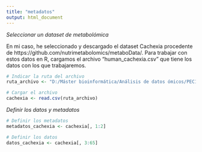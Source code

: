 ---
title: "metadatos"
output: html_document
---

*Seleccionar un dataset de metabolómica*

En mi caso, he seleccionado y descargado el dataset Cachexia procedente de https://github.com/nutrimetabolomics/metaboData/. Para trabajar con estos datos en R, cargamos el archivo "human_cachexia.csv" que tiene los datos con los que trabajaremos.

```{r}
# Indicar la ruta del archivo
ruta_archivo <- "D:/Máster bioinformática/Análisis de datos ómicos/PEC1/human_cachexia.csv"

# Cargar el archivo
cachexia <- read.csv(ruta_archivo)

```

*Definir los datos y metadatos*

```{r}
# Definir los metadatos
metadatos_cachexia <- cachexia[, 1:2]
```

```{r}
# Definir los datos
datos_cachexia <- cachexia[, 3:65]
```











